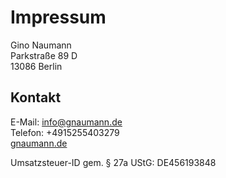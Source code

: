 # Impressum

Gino Naumann   
Parkstraße 89 D   
13086 Berlin

## Kontakt

E-Mail: info@gnaumann.de   
Telefon: +4915255403279   
[gnaumann.de](https://gnaumann.de)

Umsatzsteuer-ID gem. § 27a UStG: DE456193848
